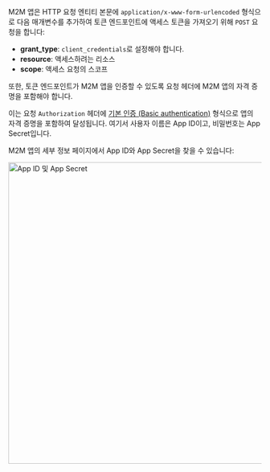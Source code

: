 
M2M 앱은 HTTP 요청 엔티티 본문에 `application/x-www-form-urlencoded` 형식으로 다음 매개변수를 추가하여 토큰 엔드포인트에 액세스 토큰을 가져오기 위해 `POST` 요청을 합니다:

- **grant_type**: `client_credentials`로 설정해야 합니다.
- **resource**: 액세스하려는 리소스
- **scope**: 액세스 요청의 스코프

또한, 토큰 엔드포인트가 M2M 앱을 인증할 수 있도록 요청 헤더에 M2M 앱의 자격 증명을 포함해야 합니다.

이는 요청 `Authorization` 헤더에 [기본 인증 (Basic authentication)](https://developer.mozilla.org/en-US/docs/Web/HTTP/Headers/Authorization#basic_authentication) 형식으로 앱의 자격 증명을 포함하여 달성됩니다. 여기서 사용자 이름은 App ID이고, 비밀번호는 App Secret입니다.

M2M 앱의 세부 정보 페이지에서 App ID와 App Secret을 찾을 수 있습니다:

<img alt="App ID 및 App Secret" src={AppIdSecretSrc} width="600px" />
